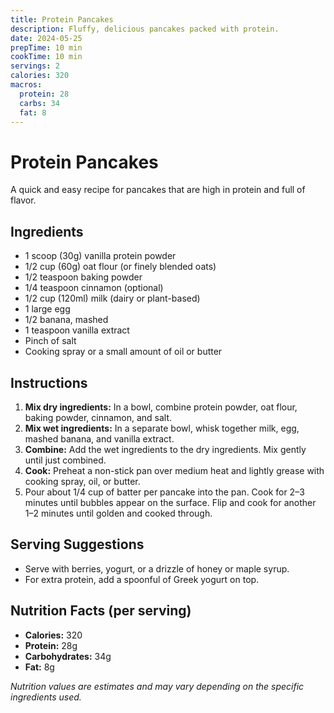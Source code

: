 ```yaml
---
title: Protein Pancakes
description: Fluffy, delicious pancakes packed with protein.
date: 2024-05-25
prepTime: 10 min
cookTime: 10 min
servings: 2
calories: 320
macros:
  protein: 28
  carbs: 34
  fat: 8
---
```


# Protein Pancakes

A quick and easy recipe for pancakes that are high in protein and full of flavor.

## Ingredients

- 1 scoop (30g) vanilla protein powder
- 1/2 cup (60g) oat flour (or finely blended oats)
- 1/2 teaspoon baking powder
- 1/4 teaspoon cinnamon (optional)
- 1/2 cup (120ml) milk (dairy or plant-based)
- 1 large egg
- 1/2 banana, mashed
- 1 teaspoon vanilla extract
- Pinch of salt
- Cooking spray or a small amount of oil or butter

## Instructions

1. **Mix dry ingredients:** In a bowl, combine protein powder, oat flour, baking powder, cinnamon, and salt.
2. **Mix wet ingredients:** In a separate bowl, whisk together milk, egg, mashed banana, and vanilla extract.
3. **Combine:** Add the wet ingredients to the dry ingredients. Mix gently until just combined.
4. **Cook:** Preheat a non-stick pan over medium heat and lightly grease with cooking spray, oil, or butter.
5. Pour about 1/4 cup of batter per pancake into the pan. Cook for 2–3 minutes until bubbles appear on the surface. Flip and cook for another 1–2 minutes until golden and cooked through.

## Serving Suggestions

- Serve with berries, yogurt, or a drizzle of honey or maple syrup.
- For extra protein, add a spoonful of Greek yogurt on top.

## Nutrition Facts (per serving)

- **Calories:** 320
- **Protein:** 28g
- **Carbohydrates:** 34g
- **Fat:** 8g

_Nutrition values are estimates and may vary depending on the specific ingredients used._
